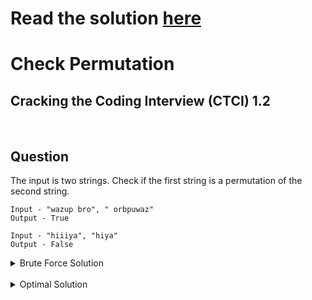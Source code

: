 # Read the solution [here](https://quastor.org/cracking-the-coding-interview/arrays-and-strings/check-permutation)

# Check Permutation

## Cracking the Coding Interview (CTCI) 1.2

<br />

## Question

The input is two strings. Check if the first string is a permutation of the second string.

```
Input - "wazup bro", " orbpuwaz"
Output - True

Input - "hiiiya", "hiya"
Output - False
```

<details>
  <summary>Brute Force Solution</summary>

<br />

Sort the characters in both strings. Then, check if the strings are equivalent.

```python
def checkPermutation(s1, s2):
    s1, s2 = sorted(s1), sorted(s2)
    return s1 == s2
```

The time complexity is $$O(n \log n)$$. The space complexity is $$O(n)$$ since we're creating new strings for `s1` and `s2`.

</details>

<br />

<details>
  <summary>Optimal Solution</summary>

1. Create a dictionary
2. Iterate through the first string
   - if the char is in the dictionary, increment 1 to it's value
   - if the char is not in the dictionary, set it's value to 1

After the iteration ends, we will a dictionary where the keys are the letters in the first string, and the values are the number of times that letter appears in the first string.

Now, we iterate through the second string and _subtract_ 1 for each character from our dictionary's values. If we come across a character that's not in our dictionary we can immediately return False, since the two strings would have all the same characters if they were permutations.

3. Iterate through the second string

   - if the char is in the dictionary, decrement 1
   - if the char is not in the dictionary, return `False`

   Check if the value in the dictionary for the char is 0. If it is, delete the char from the dictionary, since we're done comparing the counts for that char between both strings.

4. return `True` if the length of the dictionary is 0. That means that all the chars in the first string had an equivalent count in the second string and that the second string didn't have any extra chars that weren't in the first string.

```python
def checkPermutation(s1, s2):
    count = {}
    for i in s1:
        count[i] = count.get(i, 0) + 1
    for i in s2:
        if i in count:
            count[i] -= 1
            if count[i] == 0:
                del count[i]
        else:
            return False
    return len(count) == 0
```

The time complexity is $$O(n)$$. The space complexity is $$O(n)$$.

</details>
